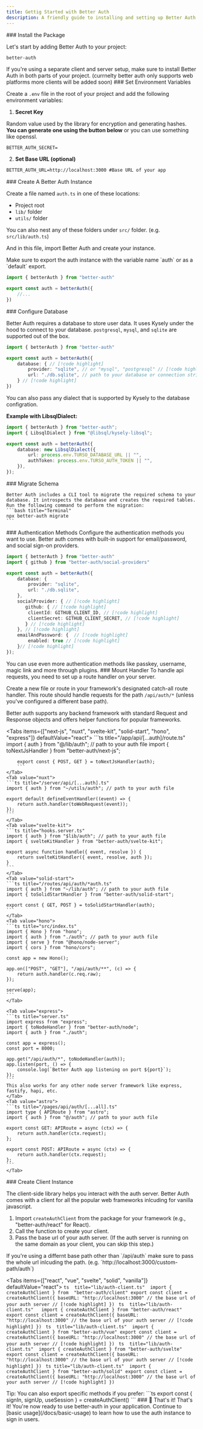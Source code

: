 ```yaml
---
title: Gettig Started with Better Auth
description: A friendly guide to installing and setting up Better Auth
---
```


<Steps>

<Step>
### Install the Package

Let's start by adding Better Auth to your project:

```package-install 
better-auth
```

<Callout type="info">
If you're using a separate client and server setup, make sure to install Better Auth in both parts of your project. (currnelty better auth only supports web platforms more clients will be added soon)
</Callout>
</Step>

<Step>
### Set Environment Variables

Create a `.env` file in the root of your project and add the following environment variables:

1. **Secret Key**

Random value used by the library for encryption and generating hashes. **You can generate one using the button below**  or you can use something like openssl.
```txt title=".env"
BETTER_AUTH_SECRET=
```
<GenerateSecret/>

2. **Set Base URL (optional)**

```txt title=".env"
BETTER_AUTH_URL=http://localhost:3000 #Base URL of your app
```
</Step>

<Step>
### Create A Better Auth Instance

Create a file named `auth.ts` in one of these locations:
   - Project root
   - `lib/` folder
   - `utils/` folder

You can also nest any of these folders under `src/` folder. (e.g. `src/lib/auth.ts`)

And in this file, import Better Auth and create your instance.

<Callout type="warn">
Make sure to export the auth instance with the variable name `auth` or as a `default` export.
</Callout>

```ts title="auth.ts"
import { betterAuth } from "better-auth"

export const auth = betterAuth({
    //...
})
```
</Step>

<Step>
### Configure Database
        
Better Auth requires a database to store user data. It uses <Link href="https://kysely.dev/">Kysely </Link> under the hood to connect to your database. 
`postgresql`, `mysql`, and `sqlite` are supported out of the box.
        
```ts  title="auth.ts"
import { betterAuth } from "better-auth"

export const auth = betterAuth({
    database: { // [!code highlight]
        provider: "sqlite", // or "mysql", "postgresql" // [!code highlight]
        url: "./db.sqlite", // path to your database or connection string // [!code highlight]
    } // [!code highlight]
})
```

<Callout type="info">
You can also pass any dialect that is supported by Kysely to the database configration.
</Callout>

**Example with LibsqlDialect:**

```ts  title="auth.ts" 
import { betterAuth } from "better-auth";
import { LibsqlDialect } from "@libsql/kysely-libsql";

export const auth = betterAuth({
	database: new LibsqlDialect({
		url: process.env.TURSO_DATABASE_URL || "",
		authToken: process.env.TURSO_AUTH_TOKEN || "",
	}),
});
```

</Step>

<Step>
    ### Migrate Schema

    Better Auth includes a CLI tool to migrate the required schema to your database. It introspects the database and creates the required tables. Run the following command to perform the migration:
    ```bash title="Terminal"
    npx better-auth migrate
    ```
</Step>

<Step>
### Authentication Methods
Configure the authentication methods you want to use. Better auth comes with built-in support for email/password, and social sign-on providers.

```ts
import { betterAuth } from "better-auth"
import { github } from "better-auth/social-providers"

export const auth = betterAuth({
    database: {
        provider: "sqlite",
        url: "./db.sqlite",
    },
    socialProvider: { // [!code highlight]
       github: { // [!code highlight]
        clientId: GITHUB_CLIENT_ID, // [!code highlight]
        clientSecret: GITHUB_CLIENT_SECRET, // [!code highlight] 
       } // [!code highlight]
    }, // [!code highlight]
    emailAndPassword: {  // [!code highlight]
        enabled: true // [!code highlight]
    }// [!code highlight]
}); 
```

<Callout type="info">
You can use even more authentication methods like passkey, username, magic link and more through plugins.
</Callout>
</Step>

<Step>
### Mount Handler
To handle api requests, you need to set up a route handler on your server. 
        
Create a new file or route in your framework's designated catch-all route handler. This route should handle requests for the path `/api/auth/*` (unless you've configured a different base path). 

<Callout>
Better auth supports any backend framework with standard Request and Response objects and offers helper functions for popular frameworks.
</Callout>

<Tabs items={["next-js", "nuxt", "svelte-kit",  "solid-start", "hono", "express"]} defaultValue="react">
    <Tab value="next-js">
        ```ts title="/app/api/[...auth]/route.ts"
        import { auth } from "@/lib/auth"; // path to your auth file
        import { toNextJsHandler } from "better-auth/next-js";

        export const { POST, GET } = toNextJsHandler(auth);
        ```
    </Tab>
    <Tab value="nuxt">
    ```ts title="/server/api/[...auth].ts"
    import { auth } from "~/utils/auth"; // path to your auth file

    export default defineEventHandler((event) => {
        return auth.handler(toWebRequest(event));
    });
    ```
    </Tab>
    <Tab value="svelte-kit">
    ```ts title="hooks.server.ts"
    import { auth } from "$lib/auth"; // path to your auth file
    import { svelteKitHandler } from "better-auth/svelte-kit";

    export async function handle({ event, resolve }) {
        return svelteKitHandler({ event, resolve, auth });
    }
    ```
    </Tab>
    <Tab value="solid-start">
    ```ts title="/routes/api/auth/*auth.ts"
    import { auth } from "~/lib/auth"; // path to your auth file
    import { toSolidStartHandler } from "better-auth/solid-start";

    export const { GET, POST } = toSolidStartHandler(auth);
    ```
    </Tab>
    <Tab value="hono">
    ```ts title="src/index.ts"
    import { Hono } from "hono";
    import { auth } from "./auth"; // path to your auth file
    import { serve } from "@hono/node-server";
    import { cors } from "hono/cors";

    const app = new Hono();

    app.on(["POST", "GET"], "/api/auth/**", (c) => {
        return auth.handler(c.req.raw);
    });

    serve(app);
    ```
    </Tab>

    <Tab value="express">
    ```ts title="server.ts"
    import express from "express";
    import { toNodeHandler } from "better-auth/node";
    import { auth } from "./auth";

    const app = express();
    const port = 8000;

    app.get("/api/auth/*", toNodeHandler(auth));
    app.listen(port, () => {
        console.log(`Better Auth app listening on port ${port}`);
    });
    ``` 
    This also works for any other node server framework like express, fastify, hapi, etc.
    </Tab>
    <Tab value="astro">
    ```ts title="/pages/api/auth/[...all].ts"
    import type { APIRoute } from "astro";
    import { auth } from "@/auth"; // path to your auth file

    export const GET: APIRoute = async (ctx) => {
        return auth.handler(ctx.request);
    };

    export const POST: APIRoute = async (ctx) => {
        return auth.handler(ctx.request);
    };
    ``` 
    </Tab>
</Tabs>
</Step>

<Step>
### Create Client Instance

The client-side library helps you interact with the auth server. Better Auth comes with a client for all the popular web frameworks inlcuding for vanilla javascript. 

1. Import `createAuthClient` from the package for your framework (e.g., "better-auth/react" for React).
2. Call the function to create your client.
3. Pass the base url of your auth server. (If the auth server is running on the same domain as your client, you can skip this step.)

<Callout type="info">
If you're using a differnt base path other than `/api/auth` make sure to pass the whole url inlcuding the path. (e.g. `http://localhost:3000/custom-path/auth`)
</Callout>

<Tabs items={["react", "vue", "svelte", "solid", 
  "vanilla"]} defaultValue="react">
    <Tab value="vanilla">
            ```ts  title="lib/auth-client.ts" 
            import { createAuthClient } from  "better-auth/client"
            export const client = createAuthClient({
                baseURL: "http://localhost:3000" // the base url of your auth server // [!code highlight]
            })
            ```
    </Tab>
    <Tab value="react" title="lib/auth-client.ts">
            ```ts  title="lib/auth-client.ts"  
            import { createAuthClient } from "better-auth/react"
            export const client = createAuthClient({
                baseURL: "http://localhost:3000" // the base url of your auth server // [!code highlight]
            })
            ```
    </Tab>
    <Tab value="vue" title="lib/auth-client.ts">
            ```ts  title="lib/auth-client.ts" 
            import { createAuthClient } from "better-auth/vue"
            export const client = createAuthClient({
                baseURL: "http://localhost:3000" // the base url of your auth server // [!code highlight]
            })
            ```
    </Tab>
    <Tab value="svelte" title="lib/auth-client.ts"> 
            ```ts  title="lib/auth-client.ts" 
            import { createAuthClient } from "better-auth/svelte"
            export const client = createAuthClient({
                baseURL: "http://localhost:3000" // the base url of your auth server // [!code highlight]
            })
            ```
    </Tab>
    <Tab value="solid" title="lib/auth-client.ts">
            ```ts title="lib/auth-client.ts" 
            import { createAuthClient } from "better-auth/solid"
            export const client = createAuthClient({
                baseURL: "http://localhost:3000" // the base url of your auth server // [!code highlight]
            })
            ```
    </Tab>
</Tabs>

<Callout type="info">
Tip: You can also export specific methods if you prefer:
</Callout>
```ts
export const { signIn, signUp, useSession } = createAuthClient()
```
</Step>



<Step>
### 🎉 That's it!
That's it! You're now ready to use better-auth in your application. Continue to [basic usage](/docs/basic-usage) to learn how to use the auth instance to sign in users.
</Step>
</Steps>